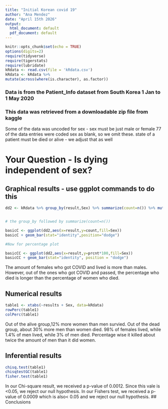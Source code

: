 ```yaml
---
title: "Initial Korean covid 19"
author: "Ana Mendez"
date: "April 15th 2026"
output:
  html_document: default
  pdf_document: default
---
```


```r
knitr::opts_chunk$set(echo = TRUE)
options(digits=2)
require(tidyverse)
require(tigerstats)
require(lubridate)
kRdata <- read.csv(file = 'kRdata.csv')
kRdata <- kRdata %>%
mutate(across(where(is.character), as.factor))

```

### Data is from the Patient_Info dataset from South Korea 1 Jan to 1 May 2020

### This data was retrieved from a downloadable zip file from kaggle

Some of the data was uncoded for sex - sex must be just male or female 77 of the data entries were coded sex as blank, so we omit these. state of a patient must be died or alive - we adjust that as well

# Your Question - Is dying independent of sex?

## Graphical results - use ggplot commands to do this

```r
dd2 <- kRdata %>% group_by(result,Sex) %>% summarize(count=n()) %>% mutate(prcnt=count/sum(count))


# the group_by followed by summarize(count=n())

basicC <- ggplot(dd2,aes(x=result,y=count,fill=Sex))
basicC + geom_bar(stat="identity",position="dodge")

#Now for percentage plot

basicCC <- ggplot(dd2,aes(x=result,y=prcnt*100,fill=Sex)) 
basicCC + geom_bar(stat="identity", position = "dodge")
```

The amount of females who got COVID and lived is more than males. However, out of the ones who got COVID and passed, the percentage who died is longer than the percentage of women who died.

## Numerical results

```r
table1 <- xtabs(~results + Sex, data=kRdata)
rowPerc(table1)
colPerc(table1)
```

Out of the alive group,12% more women than men survied. Out of the dead group, about 30% more men than women died. 98% of females lived, while 1.4% of men lived, while 3% of men died. Percentage wise it killed about twice the amount of men than it did women.

## Inferential results
```r
chisq.test(table1)
chisqtestGC(table1)
fisher.test(table1)
```

In our Chi-square result, we received a p-value of 0.0012. Since this vale is <0.05, we reject our null hypothesis. In our Fishers test, we received a p-value of 0.0009 which is also< 0.05 and we reject our null hypothesis.
## Conclusions
